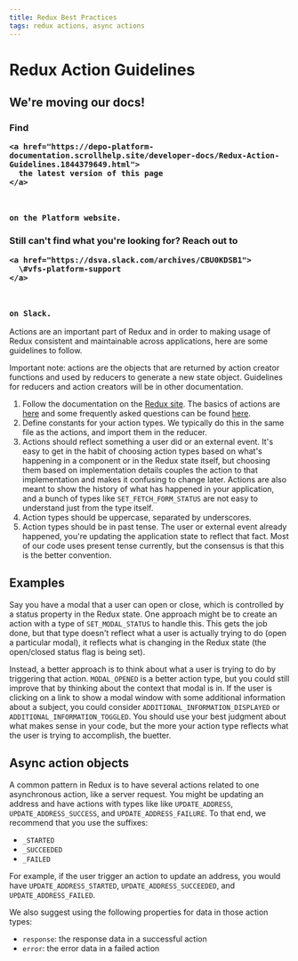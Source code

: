 ```yaml
---
title: Redux Best Practices
tags: redux actions, async actions
---
```


# Redux Action Guidelines

<div class="deprecation-message">
  <h2>We're moving our docs!</h2>

  <h3>
    Find 

    <a href="https://depo-platform-documentation.scrollhelp.site/developer-docs/Redux-Action-Guidelines.1844379649.html">
      the latest version of this page
    </a>

     

    on the Platform website.
  </h3>

  <h3>
    Still can't find what you're looking for? Reach out to 

    <a href="https://dsva.slack.com/archives/CBU0KDSB1">
      \#vfs-platform-support
    </a>

     

    on Slack.
  </h3>
</div>

Actions are an important part of Redux and in order to making usage of Redux consistent and maintainable across applications, here are some guidelines to follow.

Important note: actions are the objects that are returned by action creator functions and used by reducers to generate a new state object. Guidelines for reducers and action creators will be in other documentation.

1. Follow the documentation on the [Redux site](https://redux.js.org). The basics of actions are [here](https://redux.js.org/basics/actions) and some frequently asked questions can be found [here](https://redux.js.org/faq/actions).
2. Define constants for your action types. We typically do this in the same file as the actions, and import them in the reducer.
3. Actions should reflect something a user did or an external event. It's easy to get in the habit of choosing action types based on what's happening in a component or in the Redux state itself, but choosing them based on implementation details couples the action to that implementation and makes it confusing to change later. Actions are also meant to show the history of what has happened in your application, and a bunch of types like `SET_FETCH_FORM_STATUS` are not easy to understand just from the type itself.
4. Action types should be uppercase, separated by underscores.
5. Action types should be in past tense. The user or external event already happened, you're updating the application state to reflect that fact. Most of our code uses present tense currently, but the consensus is that this is the better convention.

## Examples

Say you have a modal that a user can open or close, which is controlled by a status property in the Redux state. One approach might be to create an action with a type of `SET_MODAL_STATUS` to handle this. This gets the job done, but that type doesn't reflect what a user is actually trying to do (open a particular modal), it reflects what is changing in the Redux state (the open/closed status flag is being set).

Instead, a better approach is to think about what a user is trying to do by triggering that action. `MODAL_OPENED` is a better action type, but you could still improve that by thinking about the context that modal is in. If the user is clicking on a link to show a modal window with some additional information about a subject, you could consider `ADDITIONAL_INFORMATION_DISPLAYED` or `ADDITIONAL_INFORMATION_TOGGLED`. You should use your best judgment about what makes sense in your code, but the more your action type reflects what the user is trying to accomplish, the buetter.

## Async action objects

A common pattern in Redux is to have several actions related to one asynchronous action, like a server request. You might be updating an address and have actions with types like like `UPDATE_ADDRESS`, `UPDATE_ADDRESS_SUCCESS`, and `UPDATE_ADDRESS_FAILURE`. To that end, we recommend that you use the suffixes:

- `_STARTED`
- `_SUCCEEDED`
- `_FAILED`

For example, if the user trigger an action to update an address, you would have `UPDATE_ADDRESS_STARTED`, `UPDATE_ADDRESS_SUCCEEDED`, and `UPDATE_ADDRESS_FAILED`.

We also suggest using the following properties for data in those action types:

- `response`: the response data in a successful action
- `error`: the error data in a failed action
